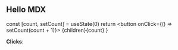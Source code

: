 ## Hello MDX
 
 
  const [count, setCount] = useState(0)
  return <button onClick={() => setCount(count + 1)}>
    {children}{count}
  </button>
}
 
<Counter>**Clicks**: </Counter>
